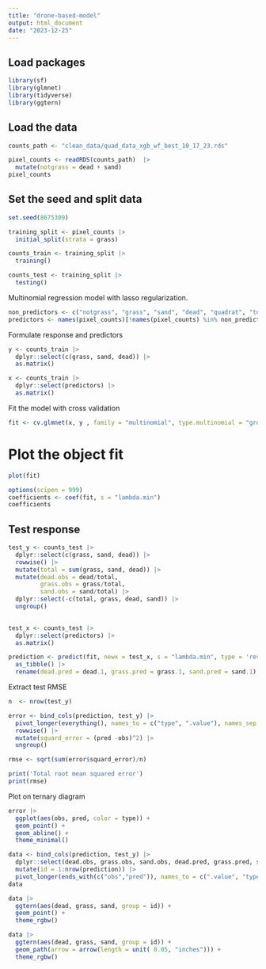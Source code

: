 ```yaml
---
title: "drone-based-model"
output: html_document
date: "2023-12-25"
---
```


## Load packages

```r
library(sf)
library(glmnet)
library(tidyverse)
library(ggtern)
```

## Load the data

```r
counts_path <- "clean_data/quad_data_xgb_wf_best_10_17_23.rds"

pixel_counts <- readRDS(counts_path)  |>
  mutate(notgrass = dead + sand)
pixel_counts
```


## Set the seed and split data

```r
set.seed(8675309)

training_split <- pixel_counts |> 
  initial_split(strata = grass)

counts_train <- training_split |>
  training()

counts_test <- training_split |>
  testing()
```



Multinomial regression model with lasso regularization.

```r
non_predictors <- c("notgrass", "grass", "sand", "dead", "quadrat", "total", "quad_num","quad_quad")
predictors <- names(pixel_counts)[!names(pixel_counts) %in% non_predictors]
```

Formulate response and predictors

```r
y <- counts_train |>
  dplyr::select(c(grass, sand, dead)) |>
  as.matrix()

x <- counts_train |>
  dplyr::select(predictors) |>
  as.matrix()
```


Fit the model with cross validation

```r
fit <- cv.glmnet(x, y , family = "multinomial", type.multinomial = "grouped")
```

# Plot the object fit 

```r
plot(fit)
```

```r
options(scipen = 999)
coefficients <- coef(fit, s = "lambda.min")
coefficients
```
## Test response

```r
test_y <- counts_test |>
  dplyr::select(c(grass, sand, dead)) |>
  rowwise() |>
  mutate(total = sum(grass, sand, dead)) |>
  mutate(dead.obs = dead/total,
         grass.obs = grass/total,
         sand.obs = sand/total) |>
  dplyr::select(-c(total, grass, dead, sand)) |>
  ungroup()
  

test_x <- counts_test |>
  dplyr::select(predictors) |>
  as.matrix()

prediction <- predict(fit, newx = test_x, s = "lambda.min", type = 'response') |>
  as_tibble() |>
  rename(dead.pred = dead.1, grass.pred = grass.1, sand.pred = sand.1)
```

Extract test RMSE

```r
n  <- nrow(test_y)

error <- bind_cols(prediction, test_y) |>
  pivot_longer(everything(), names_to = c("type", ".value"), names_sep = "\\.") |>
  rowwise() |>
  mutate(squard_error = (pred -obs)^2) |>
  ungroup()

rmse <- sqrt(sum(error$squard_error)/n)

print('Total root mean squared error')
print(rmse)
```


Plot on ternary diagram

```r
error |> 
  ggplot(aes(obs, pred, color = type)) +
  geom_point() +
  geom_abline() +
  theme_minimal()
```


```r
data <- bind_cols(prediction, test_y) |>
  dplyr::select(dead.obs, grass.obs, sand.obs, dead.pred, grass.pred, sand.pred) |>
  mutate(id = 1:nrow(prediction)) |>
  pivot_longer(ends_with(c("obs","pred")), names_to = c(".value", "type"), names_sep = "\\.") 
data
```

```r
data |>
  ggtern(aes(dead, grass, sand, group = id)) +
  geom_point() +
  theme_rgbw()
```

```r
data |>
  ggtern(aes(dead, grass, sand, group = id)) +
  geom_path(arrow = arrow(length = unit( 0.05, "inches"))) +
  theme_rgbw()
```


